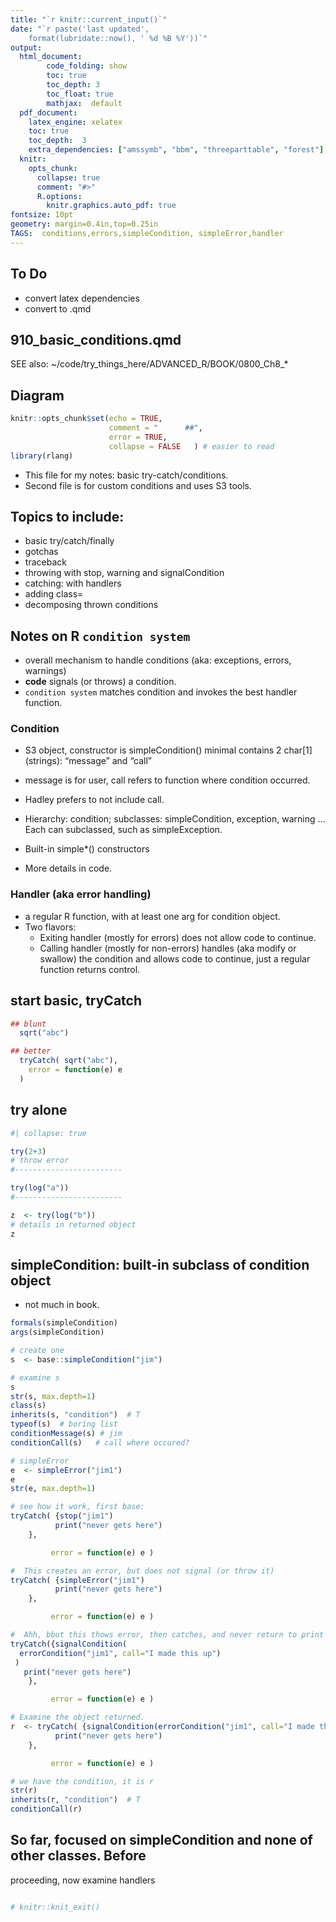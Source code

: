 ```yaml
---
title: "`r knitr::current_input()`"
date: "`r paste('last updated', 
    format(lubridate::now(), ' %d %B %Y'))`"
output:   
  html_document:  
        code_folding: show
        toc: true 
        toc_depth: 3
        toc_float: true
        mathjax:  default
  pdf_document:   
    latex_engine: xelatex  
    toc: true
    toc_depth:  3
    extra_dependencies: ["amssymb", "bbm", "threeparttable", "forest"]
  knitr:
    opts_chunk: 
      collapse: true
      comment: "#>" 
      R.options:
        knitr.graphics.auto_pdf: true
fontsize: 10pt   
geometry: margin=0.4in,top=0.25in   
TAGS:  conditions,errors,simpleCondition, simpleError,handler
---
```


<!--   KEEP as qmd -->

## To Do

-  convert latex dependencies 
-  convert to .qmd

## 910_basic_conditions.qmd

SEE also: ~/code/try_things_here/ADVANCED_R/BOOK/0800_Ch8_*

## Diagram

\begin{forest}
  for tree={
    fit=band,% spaces the tree out a little to avoid collisions
  }
  [condition, text=red  % a comment
    [simpleCondition, tier=condition ]
    [error, tier=abstract 
      [simpleError, tier=error
         [divisonError, tier=custom]
      ]
    ]
    [warning, tier=abstract 
      [simpleWarning, tier=warning]
        [divisonError, tier=custom]
      ]
  ]
\end{forest}

```r
knitr::opts_chunk$set(echo = TRUE,
                      comment = "      ##",
                      error = TRUE,
                      collapse = FALSE   ) # easier to read
library(rlang)
```


  *  This file for my notes: basic try-catch/conditions.
  *  Second file is for custom conditions and uses S3 tools. 


## Topics to include:
  * basic try/catch/finally
  * gotchas 
  * traceback 
  * throwing with stop, warning and signalCondition
  * catching:  with handlers
  * adding class=
  * decomposing thrown conditions

## Notes on R `condition system`
  *  overall mechanism to handle conditions (aka: exceptions, errors, warnings)
  *  **code** signals (or throws) a condition.
  *  `condition system` matches condition and invokes the best handler function.


### Condition

  *  S3 object, constructor is simpleCondition()
    minimal contains 2 char[1] (strings): "message" and "call"
  *  message is for user, call refers to function where condition occurred.  
  *  Hadley prefers to not include call.
  *  Hierarchy:  condition; subclasses:  simpleCondition, exception, warning
    ... Each can subclassed, such as simpleException.
  *  Built-in simple*() constructors

  *  More details in code.


### Handler   (aka error handling)

  *  a regular R function, with at least one arg for condition object.
  *  Two flavors:
      *  Exiting handler (mostly for errors) does not allow code to continue.
      *  Calling handler (mostly for non-errors) handles (aka modify or
        swallow) the condition and allows code to continue, just a regular
        function returns control.


## start basic, tryCatch
```r

## blunt
  sqrt("abc")

## better
  tryCatch( sqrt("abc"),
    error = function(e) e
  )

```


## try alone
```r
#| collapse: true

try(2+3)
# throw error
#------------------------  

try(log("a"))
#------------------------  

z  <- try(log("b"))
# details in returned object
z
```
## simpleCondition:  built-in subclass of condition object
  *  not much in book.
```r
formals(simpleCondition)
args(simpleCondition)

# create one
s  <- base::simpleCondition("jim")

# examine s
s
str(s, max.depth=1)
class(s)
inherits(s, "condition")  # T
typeof(s)  # boring list
conditionMessage(s) # jim
conditionCall(s)   # call where occured?

# simpleError 
e  <- simpleError("jim1")
e
str(e, max.depth=1)

# see how it work, first base:
tryCatch( {stop("jim1")
          print("never gets here")
    },

         error = function(e) e )

#  This creates an error, but does not signal (or throw it) 
tryCatch( {simpleError("jim1")
          print("never gets here")
    },

         error = function(e) e )

#  Ahh, bbut this thows error, then catches, and never return to print line.
tryCatch({signalCondition(
  errorCondition("jim1", call="I made this up")
 )
   print("never gets here")
    },

         error = function(e) e )

# Examine the object returned.
r  <- tryCatch( {signalCondition(errorCondition("jim1", call="I made this up"))
          print("never gets here")
    },

         error = function(e) e )

# we have the condition, it is r
str(r)
inherits(r, "condition")  # T
conditionCall(r)
```

## So far, focused on simpleCondition and none of other classes.   Before
proceeding, now examine handlers
```r
```

```r
# knitr::knit_exit()
```
